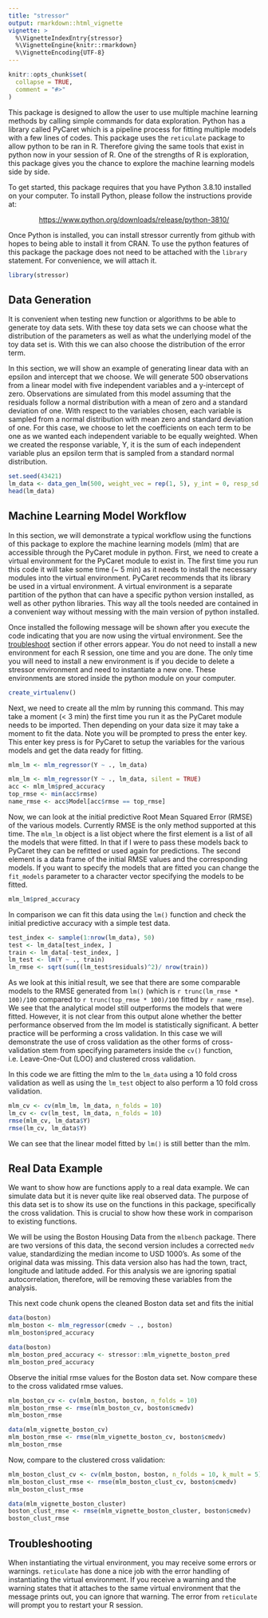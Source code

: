 ```yaml
---
title: "stressor"
output: rmarkdown::html_vignette
vignette: >
  %\VignetteIndexEntry{stressor}
  %\VignetteEngine{knitr::rmarkdown}
  %\VignetteEncoding{UTF-8}
---
```


```r
knitr::opts_chunk$set(
  collapse = TRUE,
  comment = "#>"
)
```

This package is designed to allow the user to use multiple machine learning 
methods by calling simple commands for data exploration. Python has a library
called PyCaret which is a pipeline process for fitting multiple models with a 
few lines of codes. This package uses the `reticulate` package to allow python
to be ran in R. Therefore giving the same tools that exist in python now in 
your session of R. One of the strengths of R is exploration, this package gives 
you the chance to explore the machine learning models side by side.

To get started, this package requires that you have Python 3.8.10</a>
installed on your computer. To install Python, please follow the instructions provide at:
<p style="text-align:center;"> <a href = https://www.python.org/downloads/release/python-3810/> https://www.python.org/downloads/release/python-3810/</a> </p>

Once Python is installed, you can install stressor currently from github with
hopes to being able to install it from CRAN. To use the python features of this
package the package does not need to be attached with the `library` statement. 
For convenience, we will attach it.
```r
library(stressor)
```

## Data Generation

It is convenient when testing new function or algorithms to be able to generate
toy data sets. With these toy data sets we can choose what the distribution of
the parameters as well as what the underlying model of the toy data set is. With
this we can also choose the distribution of the error term.

In this section, we will show an example of generating linear data with an 
epsilon and intercept that we choose. We will generate 500 observations from a
linear model with five independent variables and a y-intercept of zero.
Observations are simulated from this model assuming that the residuals follow a
normal distribution with a mean of zero and a standard deviation of one. With 
respect to the variables chosen, each variable is sampled from a normal
distribution with mean zero and standard deviation of one. For this case, we 
choose to let the coefficients on each term to be one as we wanted each 
independent variable to be equally weighted. When we created the response
variable, Y, it is the sum of each independent variable plus an epsilon term
that is sampled from a standard normal distribution.
```r
set.seed(43421)
lm_data <- data_gen_lm(500, weight_vec = rep(1, 5), y_int = 0, resp_sd = 1)
head(lm_data)
```

## Machine Learning Model Workflow

In this section, we will demonstrate a typical workflow using the functions of
this package to explore the machine learning models (mlm) that are accessible 
through the PyCaret module in python. First, we need to create a virtual 
environment for the PyCaret module to exist in. The first time you run this code
it will take some time (~ 5 min) as it needs to install the necessary modules 
into the virtual environment. PyCaret recommends that its library be used in a 
virtual environment. A virtual environment is a separate partition of the python
that can have a specific python version installed, as well as other python
libraries. This way all the tools needed are contained in a convenient way
without messing with the main version of python installed.

Once installed the following message will be shown after you execute the code 
indicating that you are now using the virtual environment. See the <a 
href=#troubleshoot>troubleshoot</a> section if other errors appear. You do not
need to install a new environment for each R session, one time and you are done.
The only time you will need to install a new environment is if you decide to 
delete a stressor environment and need to instantiate a new one. These 
environments are stored inside the python module on your computer. 
```r
create_virtualenv()
```

Next, we need to create all the mlm by running this command. This may take a 
moment (< 3 min) the first time you run it as the PyCaret module needs to be 
imported. Then depending on your data size it may take a moment to fit the data.
Note you will be prompted to press the enter key. This enter key press is for 
PyCaret to setup the variables for the various models and get the data ready for
fitting.
```r
mlm_lm <- mlm_regressor(Y ~ ., lm_data)
```

```r
mlm_lm <- mlm_regressor(Y ~ ., lm_data, silent = TRUE)
acc <- mlm_lm$pred_accuracy
top_rmse <- min(acc$rmse)
name_rmse <- acc$Model[acc$rmse == top_rmse]
```

Now, we can look at the initial predictive Root Mean Squared Error (RMSE) of the
various models. Currently RMSE is the only method supported at this time. The 
`mlm_lm` object is a list object where the first element is a list of all the
models that were fitted. In that if I were to pass these models back to PyCaret
they can be refitted or used again for predictions. The second element is a data
frame of the initial RMSE values and the corresponding models. If you want to
specify the models that are fitted you can change the `fit_models` parameter to
a character vector specifying the models to be fitted.
```r
mlm_lm$pred_accuracy
```

In comparison we can fit this data using the `lm()` function and check the 
initial predictive accuracy with a simple test data.
```r
test_index <- sample(1:nrow(lm_data), 50)
test <- lm_data[test_index, ]
train <- lm_data[-test_index, ]
lm_test <- lm(Y ~ ., train)
lm_rmse <- sqrt(sum((lm_test$residuals)^2)/ nrow(train))
```

As we look at this initial result, we see that there are some comparable models 
to the RMSE generated from `lm()` (which is `r trunc(lm_rmse * 100)/100` 
compared to `r trunc(top_rmse * 100)/100` fitted by `r name_rmse`). We see that 
the analytical model still outperforms the models that were fitted. However, it 
is not clear from this output alone whether the better performance observed from
the lm model is statistically significant. A better practice will be performing 
a cross validation. In this case we will demonstrate the use of cross validation
as the other forms of cross-validation stem from specifying parameters inside 
the `cv()` function, i.e. Leave-One-Out (LOO) and clustered cross validation.

In this code we are fitting the mlm to the `lm_data` using a 10 fold cross
validation as well as using the `lm_test` object to also perform a 10 fold
cross validation.
```r
mlm_cv <- cv(mlm_lm, lm_data, n_folds = 10)
lm_cv <- cv(lm_test, lm_data, n_folds = 10)
rmse(mlm_cv, lm_data$Y)
rmse(lm_cv, lm_data$Y)
```
We can see that the linear model fitted by `lm()` is still better than the mlm.

## Real Data Example
We want to show how are functions apply to a real data example. We can simulate 
data but it is never quite like real observed data. The purpose of this data set
is to show its use on the functions in this package, specifically the cross 
validation. This is crucial to show how these work in comparison to existing 
functions.

We will be using the Boston Housing Data from the `mlbench` package. There are 
two versions of this data, the second version includes a corrected `medv` value,
standardizing the median income to USD 1000's. As some of the original data was 
missing. This data version also has had the town, tract, longitude and latitude 
added. For this analysis we are ignoring spatial autocorrelation, therefore, 
will be removing these variables from the analysis.

This next code chunk opens the cleaned Boston data set and fits the initial 
```r
data(boston)
mlm_boston <- mlm_regressor(cmedv ~ ., boston)
mlm_boston$pred_accuracy
```

```r
data(boston)
mlm_boston_pred_accuracy <- stressor::mlm_vignette_boston_pred
mlm_boston_pred_accuracy
```
Observe the initial rmse values for the Boston data set. Now compare these
to the cross validated rmse values.
```r
mlm_boston_cv <- cv(mlm_boston, boston, n_folds = 10)
mlm_boston_rmse <- rmse(mlm_boston_cv, boston$cmedv)
mlm_boston_rmse
```
```r
data(mlm_vignette_boston_cv)
mlm_boston_rmse <- rmse(mlm_vignette_boston_cv, boston$cmedv)
mlm_boston_rmse
```

Now, compare to the clustered cross validation:
```r
mlm_boston_clust_cv <- cv(mlm_boston, boston, n_folds = 10, k_mult = 5)
mlm_boston_clust_rmse <- rmse(mlm_boston_clust_cv, boston$cmedv)
mlm_boston_clust_rmse
```
```r
data(mlm_vignette_boston_cluster)
boston_clust_rmse <- rmse(mlm_vignette_boston_cluster, boston$cmedv)
boston_clust_rmse
```

<div id="troubleshoot">
## Troubleshooting
When instantiating the virtual environment, you may receive some errors or 
warnings. `reticulate` has done a nice job with the error handling of 
instantiating the virtual environment. If you receive a warning and the warning
states that it attaches to the same virtual environment that the message prints
out, you can ignore that warning. The error from `reticulate` will prompt you to 
restart your R session.
</div>
